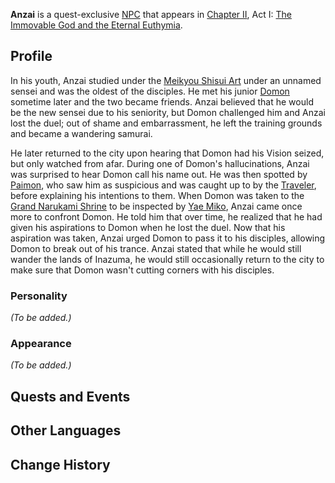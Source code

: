{{Meta
<!-- REMOVE THIS TEMPLATE AFTER ADDING MISSING INFO -->
|missing_NPC_profile  = yes
}}
{{Character Infobox
|type             = Quest NPC
|image            = NPC Anzai.png
|realname         = 
|region           = Inazuma
|affiliation      = 
|title            = 
|voiceEN          = 
|voiceCN          = 
|voiceJP          = 
}}
'''Anzai''' {{Lang|ja=安西}}  is a quest-exclusive [[NPC]] that appears in [[Chapter II]], Act I: [[The Immovable God and the Eternal Euthymia]].

==Profile==
In his youth, Anzai studied under the [[Meikyou Shisui Art]] under an unnamed sensei and was the oldest of the disciples. He met his junior [[Domon]] sometime later and the two became friends. Anzai believed that he would be the new sensei due to his seniority, but Domon challenged him and Anzai lost the duel; out of shame and embarrassment, he left the training grounds and became a wandering samurai.

He later returned to the city upon hearing that Domon had his Vision seized, but only watched from afar. During one of Domon's hallucinations, Anzai was surprised to hear Domon call his name out. He was then spotted by [[Paimon]], who saw him as suspicious and was caught up to by the [[Traveler]], before explaining his intentions to them. When Domon was taken to the [[Grand Narukami Shrine]] to be inspected by [[Yae Miko]], Anzai came once more to confront Domon. He told him that over time, he realized that he had given his aspirations to Domon when he lost the duel. Now that his aspiration was taken, Anzai urged Domon to pass it to his disciples, allowing Domon to break out of his trance. Anzai stated that while he would still wander the lands of Inazuma, he would still occasionally return to the city to make sure that Domon wasn't cutting corners with his disciples.

===Personality===
''(To be added.)''

===Appearance===
''(To be added.)''

==Quests and Events==
{{Quest Appearances}}

==Other Languages==
{{Other Languages|default_hidden = 1
|en      = Anzai
|zhs     = 安西
|zhs_rm  = Ānxī
|zht     = 安西
|zht_rm  = Ānxī
|ja      = 安西
|ja_rm   = Anzai
|ko      = 안자이
|ko_rm   = Anjai
|es      = Anzai
|fr      = Anzai
|ru      = Андзай
|th      = Anzai
|vi      = Anzai
|de      = Anzai
|id      = Anzai
|pt      = Anzai
}}

==Change History==
{{Change History|2.0}}
<!--
==References====
{{Reflist}}
-->
